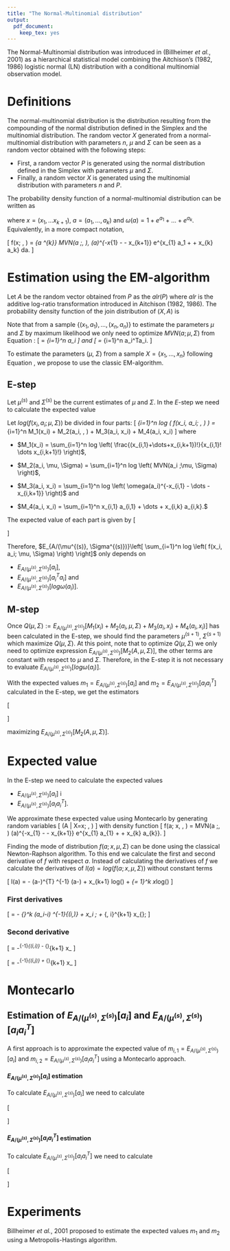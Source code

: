 ```yaml
---
title: "The Normal-Multinomial distribution"
output: 
  pdf_document: 
    keep_tex: yes
---
```


The Normal-Multinomial distribution was introduced in (Billheimer _et al._, 2001) as a hierarchical statistical model combining the Aitchison's (1982, 1986) logistic normal (LN) distribution with a conditional multinomial observation model.

# Definitions

The normal-multinomial distribution is the distribution resulting from the compounding of the normal distribution defined in the Simplex and the multinomial distribution. The random vector $X$ generated from a normal-multinomial distribution with parameters $n$, $\mu$ and $\Sigma$ can be seen as a random vector obtained with the following steps:

* First, a random vector $P$ is generated using the normal distribution defined in the Simplex with parameters $\mu$ and $\Sigma$.
* Finally, a random vector $X$ is generated using the multinomial distribution with parameters $n$ and $P$.

The probability density function of a normal-multinomial distribution can be written as

\begin{equation}
f(x; \mu, \Sigma) = \int_{a \in \mathbb{R}^{k}} MVN(a ;\mu, \Sigma) \frac{(x_{1}+\dots+x_{k+1})!}{x_{1}! \dots x_{k+1}!} (\frac{1}{\omega(a)})^{x_{k+1}}\prod_{\ell=1}^k (\frac{e^{a_\ell}}{\omega(a)})^{x_{\ell}} da,
\label{eq:pdf}
\end{equation}

where $x =(x_{1}, \dots x_{k+1})$, $a = (a_1, \dots, a_k)$ and $\omega(a) = 1 + e^{a_1} + \dots + e^{a_k}$. Equivalently, in a more compact notation,

\[
f(x; \mu, \Sigma) = \frac{(x_{1}+\dots+x_{k+1})!}{x_{1}! \dots x_{k+1}!} \int_{a \in \mathbb{R}^{k}} MVN(a ;\mu, \Sigma)\, \omega(a)^{-x_{1} - \dots - x_{k+1}} e^{x_{1} a_1 + \dots + x_{k} a_k} da.
\]

# Estimation using the EM-algorithm

Let $A$ be the random vector obtained from $P$ as the $alr(P)$ where $alr$ is the additive log-ratio transformation introduced in Aitchison (1982, 1986). The probability density function of the join distribution of $(X,A)$ is 

\begin{equation}
f(x, a; \mu, \Sigma) = \frac{(x_{1}+\dots+x_{k+1})!}{x_{1}! \dots x_{k+1}!} MVN(a ;\mu, \Sigma)\, \omega(a)^{-x_{1} - \dots - x_{k+1}} e^{x_{1} a_{1} + \dots + x_{k} a_{k}}.
\label{eq:join}
\end{equation}

Note that from a sample $\{(x_1,a_1), \dots, (x_n,a_n)\}$ to estimate the parameters $\mu$ and $\Sigma$ by maximum likelihood we only need to optimize $MVN(a ;\mu, \Sigma)$ from Equation \ref{eq:join}:
\[
\hat{\mu} = \frac{1}{n} \sum_{i=1}^n a_i
\]
and
\[
\hat{\Sigma} = \frac{1}{n-1} \sum_{i=1}^n a_i^Ta_i.
\]

To estimate the parameters ($\mu$, $\Sigma$) from a sample $X = \{x_1, \dots, x_n\}$ following Equation \ref{eq:pdf}, we propose to use the classic EM-algorithm.

## E-step

Let $\mu^{(s)}$ and $\Sigma^{(s)}$ be the current estimates of $\mu$ and $\Sigma$. In the $E$-step we need to calculate the expected value

\begin{equation}
E_{A | (\mu^{(s)}, \Sigma^{(s)})}\left[ \sum_{i=1}^n log \left( f(x_i, a_i; \mu, \Sigma) \right) \right].
\label{eq:estep}
\end{equation}

Let $log \left( f(x_i, a_i; \mu, \Sigma) \right)$ be divided in four parts:
\[
\sum_{i=1}^n log \left( f(x_i, a_i; \mu, \Sigma) \right) = \sum_{i=1}^n M_1(x_i) + M_2(a_i, \mu, \Sigma) + M_3(a_i, x_i) + M_4(a_i, x_i)
\]
where

* $M_1(x_i) = \sum_{i=1}^n log \left( \frac{(x_{i,1}+\dots+x_{i,k+1})!}{x_{i,1}! \dots x_{i,k+1}!} \right)$,

* $M_2(a_i, \mu, \Sigma) = \sum_{i=1}^n log \left(  MVN(a_i ;\mu, \Sigma) \right)$,

* $M_3(a_i, x_i) = \sum_{i=1}^n log \left( \omega(a_i)^{-x_{i,1} - \dots - x_{i,k+1}} \right)$ and

* $M_4(a_i, x_i) = \sum_{i=1}^n x_{i,1} a_{i,1} + \dots + x_{i,k} a_{i,k}.$

The expected value of each part is given by
\[
\begin{array}{rcl}
E_{A/(\mu^{(s)}, \Sigma^{(s)})}\left[ M_1(x_i) \right] &=& M_1(x_i), \\ \\
E_{A/(\mu^{(s)}, \Sigma^{(s)})}\left[ M_2(a_i, \mu, \Sigma) \right] &=&  E_{A/(\mu^{(s)}, \Sigma^{(s)})}\left[ -\frac{n}{2}|\Sigma| -\frac{1}{2} tr(\Sigma^{-1} \sum_{i=1}^n a_i^T a_i)  -\frac{n}{2} \mu' \Sigma^{-1}\mu +  \mu' \Sigma^{-1} \sum_{i=1}^n a_i   \right] = \\ \\
&=& -\frac{n}{2}|\Sigma| -\frac{1}{2} tr(\Sigma^{-1} \sum_{i=1}^n E_{A/(\mu^{(s)}, \Sigma^{(s)})}\left[a_i^T a_i \right])  -\frac{n}{2} \mu' \Sigma^{-1}\mu +  \mu' \Sigma^{-1} \sum_{i=1}^n E_{A/(\mu^{(s)}, \Sigma^{(s)})}\left[a_i\right] \\ \\
E_{A/(\mu^{(s)}, \Sigma^{(s)})}\left[ M_3(a_i, x_i) \right] &=& \sum_{i=1}^n -(x_{i,1} + \dots + x_{i,k+1}) E_{A/(\mu^{(s)}, \Sigma^{(s)})}\left[ log \omega(a_i) \right] \\ \\
E_{A/(\mu^{(s)}, \Sigma^{(s)})}\left[ M_4(a_i, x_i) \right] &=& \sum_{i=1}^n (x_{i,1}, \dots, x_{i,k})^T E_{A/(\mu^{(s)}, \Sigma^{(s)})}\left[ a_i \right].
\end{array}
\]

Therefore, $E_{A/(\mu^{(s)}, \Sigma^{(s)})}\left[ \sum_{i=1}^n log \left( f(x_i, a_i; \mu, \Sigma) \right) \right]$ only depends on 

* $E_{A/(\mu^{(s)}, \Sigma^{(s)})}\left[ a_i \right]$, 
* $E_{A/(\mu^{(s)}, \Sigma^{(s)})}\left[a_i^T a_i \right]$ and 
* $E_{A/(\mu^{(s)}, \Sigma^{(s)})}\left[ log \omega(a_i) \right]$.

## M-step

Once $Q(\mu, \Sigma) := E_{A/(\mu^{(s)}, \Sigma^{(s)})}\left[ M_1(x_i) + M_2(a_i, \mu, \Sigma) + M_3(a_i, x_i) + M_4(a_i, x_i) \right]$ has been calculated in the E-step, we should find the parameters $\mu^{(s+1)}$, $\Sigma^{(s+1)}$ which maximize $Q(\mu, \Sigma)$. At this point, note that to optimize $Q(\mu, \Sigma)$ we only need to optimize expression $E_{A/(\mu^{(s)}, \Sigma^{(s)})}\left[ M_2(A, \mu, \Sigma) \right]$, the other terms are constant with respect to $\mu$ and $\Sigma$. Therefore, in the E-step it is not necessary to evaluate $E_{A/(\mu^{(s)}, \Sigma^{(s)})}\left[ log \omega(a_i) \right]$.


With the expected values $m_{1} = E_{A/(\mu^{(s)}, \Sigma^{(s)})}\left[ a_i \right]$ and $m_{2} = E_{A/(\mu^{(s)}, \Sigma^{(s)})}\left[ a_i a_i^T \right]$ calculated in the E-step, we get the estimators 

\[
\begin{array}{rcl}
\mu^{(s+1)} &=& \frac{\sum_{i=1}^n m_{1}}{n}, \\ \\
\Sigma^{(s+1)} &=&  \sum_{i=1}^n \frac{m_{2}}{n} - \mu^{(s+1)} {\mu^{(s+1)}}^T
\end{array}
\]

maximizing $E_{A/(\mu^{(s)}, \Sigma^{(s)})}\left[ M_2(A, \mu, \Sigma) \right]$.

# Expected value

In the E-step we need to calculate the expected values

* $E_{A/(\mu^{(s)}, \Sigma^{(s)})}\left[ a_i \right]$ i 
* $E_{A/(\mu^{(s)}, \Sigma^{(s)})}\left[ a_i a_i^T \right]$.

We approximate these expected value using Montecarlo by generating random variables
\[
(A | X=x; \mu, \Sigma)
\]
with density function
\[
f(a; x, \mu, \Sigma) = \frac{(x_{1}+\dots+x_{k+1})!}{x_{1}! \dots x_{k+1}!} MVN(a ;\mu, \Sigma) \omega(a)^{-x_{1} - \dots - x_{k+1}} e^{x_{1} a_{1} + \dots + x_{k} a_{k}}.
\]



Finding the mode of distribution $f(a; x, \mu, \Sigma)$ can be done using the classical Newton-Raphson algorithm. To this end we calculate the first and second derivative of $f$ with respect $a$. Instead of calculating the derivatives of $f$ we calculate the derivatives of $l(a) = log(f(a; x, \mu, \Sigma))$ without constant terms

\[
l(a) = -\frac{1}{2} (a-\mu)^{T} \Sigma^{-1} (a-\mu) + x_{k+1} log(\frac{1}{\omega(a)}) + \sum_{\ell = 1}^k x_\ell log(\frac{e^{a_\ell}}{\omega(a)}) 
\]



### First derivatives

\[
\frac{\partial l(a)}{\partial a_i} = - \sum_{\ell=1}^k (a_i-\mu_i) \Sigma^{-1}_{(i,\ell)} 
+ x_i \; \frac{\omega(a)-e^{a_i}}{\omega(a)} 
+ \sum_{\ell=1, \ell \neq i}^{k+1} x_{\ell}\; \frac{-e^{a_i}}{\omega(a)} 
\]

### Second derivative

\[
\frac{\partial^2 l(a)}{\partial a_i^2} = -\Sigma^{-1}_{(i,i)} - \sum_{\ell=1}^{k+1} x_\ell \frac{e^{a_i} (\omega(a) - e^{a_i})}{\omega(a)^2}
\]

\[
\frac{\partial^2 l(a)}{\partial a_i \partial a_j} = -\Sigma^{-1}_{(i,j)} + \sum_{\ell=1}^{k+1} x_\ell \frac{e^{a_i+a_j}}{\omega(a)^2}
\]


# Montecarlo 

## Estimation of $E_{A/(\mu^{(s)}, \Sigma^{(s)})}\left[ a_i \right]$ and $E_{A/(\mu^{(s)}, \Sigma^{(s)})}\left[ a_i a_i^T \right]$

A first approach is to approximate the expected value of $m_{i,1} = E_{A/(\mu^{(s)}, \Sigma^{(s)})}\left[ a_i \right]$ and $m_{i,2} = E_{A/(\mu^{(s)}, \Sigma^{(s)})}\left[ a_i a_i^T \right]$ using a Montecarlo approach.

#### $E_{A/(\mu^{(s)}, \Sigma^{(s)})}\left[ a_i \right]$ estimation

To calculate $E_{A/(\mu^{(s)}, \Sigma^{(s)})}\left[ a_i \right]$ we need to calculate

\[
\begin{array}{rcl}
E_{A/(\mu^{(s)}, \Sigma^{(s)})}\left[ a_i \right] &=& \int_{a_i \in \mathbb{R}^k} a_i f(a_i, x_i; \mu^{(s)}, \Sigma^{(s)}) da_i \\
&=& \int_{a_i \in \mathbb{R}^k} a_i  \frac{(x_{i,1}+\dots+x_{i, k+1})!}{x_{i,1}! \dots x_{i, k+1}!} MVN(a_i ;\mu^{(s)}, \Sigma^{(s)}) \omega(a_i)^{-x_{i,1} - \dots - x_{i, k+1}} e^{x_{i,1} a_{i,1} + \dots + x_{i,k} a_{ik}} d a_i \\
&=& \frac{(x_{i,1}+\dots+x_{i, k+1})!}{x_{i,1}! \dots x_{i, k+1}!} \int_{a_i \in \mathbb{R}^k} a_i \omega(a_i)^{-x_{i,1} - \dots - x_{i, k+1}}   e^{x_{i,1} a_{i,1} + \dots + x_{i,k} a_{ik}} d MVN(a_i ;\mu^{(s)}, \Sigma^{(s)}),
\end{array}
\]

#### $E_{A/(\mu^{(s)}, \Sigma^{(s)})}\left[ a_i a_i^T \right]$ estimation

To calculate $E_{A/(\mu^{(s)}, \Sigma^{(s)})}\left[ a_i a_i^T \right]$ we need to calculate

\[
\begin{array}{rcl}
E_{A/(\mu^{(s)}, \Sigma^{(s)})}\left[ a_i a_i^T \right] &=& \int_{a_i \in \mathbb{R}^k} a_i a_i^T f(a_i, x_i; \mu^{(s)}, \Sigma^{(s)}) da_i \\
&=& \int_{a_i \in \mathbb{R}^k} a_i a_i^T  \frac{(x_{i,1}+\dots+x_{i, k+1})!}{x_{i,1}! \dots x_{i, k+1}!} MVN(a_i ;\mu^{(s)}, \Sigma^{(s)}) \omega(a_i)^{-x_{i,1} - \dots - x_{i, k+1}} e^{x_{i,1} a_{i,1} + \dots + x_{i,k} a_{ik}} d a_i\\
&=& \frac{(x_{i,1}+\dots+x_{i, k+1})!}{x_{i,1}! \dots x_{i, k+1}!} \int_{a_i \in \mathbb{R}^k} a_i a_i^T \omega(a_i)^{-x_{i,1} - \dots - x_{i, k+1}} e^{x_{i,1} a_{i,1} + \dots + x_{i,k} a_{ik}} dMVN(a_i ;\mu^{(s)}, \Sigma^{(s)}),
\end{array}
\]

# Experiments

Billheimer _et al._, 2001 proposed to estimate the expected values $m_{1}$ and $m_{2}$ using a Metropolis-Hastings algorithm.

